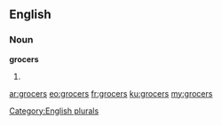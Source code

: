 ==English==

===Noun===
'''grocers'''

# {{plural of|grocer}}

[[Category:English plurals]]

[[ar:grocers]]
[[eo:grocers]]
[[fr:grocers]]
[[ku:grocers]]
[[my:grocers]]